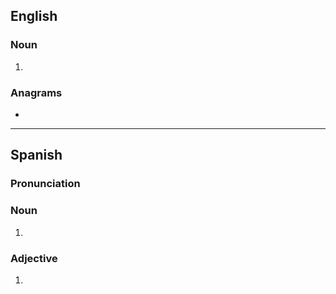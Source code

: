 ==English==

===Noun===
{{head|en|noun form}}

# {{plural of|en|playa}}

===Anagrams===
* {{anagrams|en|a=aalpsy|palays}}

----

==Spanish==

===Pronunciation===
{{es-IPA}}

===Noun===
{{head|es|noun form|g=f-p}}

# {{inflection of|es|playa||p}}

===Adjective===
{{head|es|adjective form}}

# {{adj form of|es|playo||f|p}}
